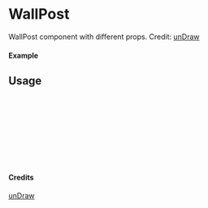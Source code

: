 
<Meta of={WallPost} title="unDraw/WallPost" />

# WallPost

WallPost component with different props.
Credit: [unDraw](https://undraw.co/illustrations)

#### Example

<Canvas of={WallPost.Primary} />

## Usage

```ts
import { WallPost } from "yadl-ui";

const Example = () => {
  return (
      <WallPost />
  );
};

export default Example;
```

#### Credits
[unDraw](https://undraw.co/illustrations)
